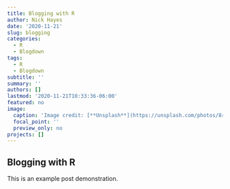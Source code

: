 ```yaml
---
title: Blogging with R 
author: Nick Hayes
date: '2020-11-21'
slug: blogging
categories:
  - R
  - Blogdown
tags:
  - R
  - Blogdown
subtitle: ''
summary: ''
authors: []
lastmod: '2020-11-21T10:33:36-06:00'
featured: no
image:
  caption: 'Image credit: [**Unsplash**](https://unsplash.com/photos/8rj4sz9YLCI?utm_source=unsplash&utm_medium=referral&utm_content=creditShareLink)'
  focal_point: ''
  preview_only: no
projects: []
---
```



## Blogging with R

This is an example post demonstration. 

